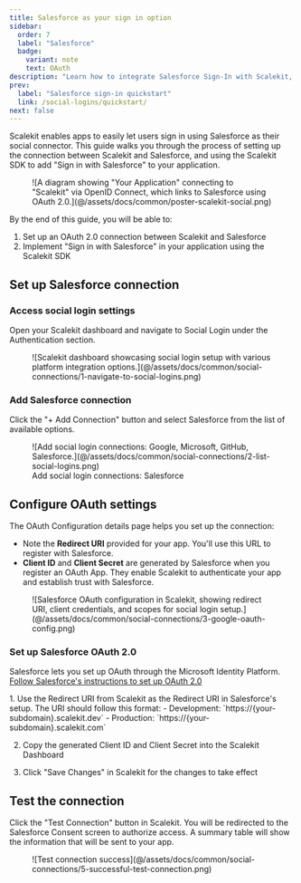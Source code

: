 ```yaml
---
title: Salesforce as your sign in option
sidebar:
  order: 7
  label: "Salesforce"
  badge:
    variant: note
    text: OAuth
description: "Learn how to integrate Salesforce Sign-In with Scalekit, enabling secure social authentication for your users with step-by-step OAuth configuration instructions."
prev:
  label: "Salesforce sign-in quickstart"
  link: /social-logins/quickstart/
next: false
---
```



Scalekit enables apps to easily let users sign in using Salesforce as their social connector. This guide walks you through the process of setting up the connection between Scalekit and Salesforce, and using the Scalekit SDK to add "Sign in with Salesforce" to your application.

<figure>
  ![A diagram showing "Your Application" connecting to "Scalekit" via OpenID Connect, which links to Salesforce using OAuth 2.0.](@/assets/docs/common/poster-scalekit-social.png)
</figure>

By the end of this guide, you will be able to:

1. Set up an OAuth 2.0 connection between Scalekit and Salesforce
2. Implement "Sign in with Salesforce" in your application using the Scalekit SDK

## Set up Salesforce connection

### Access social login settings

Open your Scalekit dashboard and navigate to Social Login under the Authentication section.

<figure>
  ![Scalekit dashboard showcasing social login setup with various platform integration options.](@/assets/docs/common/social-connections/1-navigate-to-social-logins.png)
</figure>

### Add Salesforce connection

Click the "+ Add Connection" button and select Salesforce from the list of available options.

<figure>
  ![Add social login connections: Google, Microsoft, GitHub, Salesforce.](@/assets/docs/common/social-connections/2-list-social-logins.png)
  <figcaption>Add social login connections: Salesforce</figcaption>
</figure>

## Configure OAuth settings

The OAuth Configuration details page helps you set up the connection:

- Note the **Redirect URI** provided for your app. You'll use this URL to register with Salesforce.
- **Client ID** and **Client Secret** are generated by Salesforce when you register an OAuth App. They enable Scalekit
  to authenticate your app and establish trust with Salesforce.

<figure>
  ![Salesforce OAuth configuration in Scalekit, showing redirect URI, client credentials, and scopes for social login setup.](@/assets/docs/common/social-connections/3-google-oauth-config.png)
</figure>

### Set up Salesforce OAuth 2.0

Salesforce lets you set up OAuth through the Microsoft Identity Platform.
<a href="https://dub.sh/connected-app-create-salesforce" target="_blank" rel="noopener">Follow Salesforce's instructions to set up OAuth 2.0</a>

<Steps>
1. Use the Redirect URI from Scalekit as the Redirect URI in Salesforce's setup. The URI should follow this format:
   - Development: `https://{your-subdomain}.scalekit.dev`
   - Production: `https://{your-subdomain}.scalekit.com`

2. Copy the generated Client ID and Client Secret into the Scalekit Dashboard

3. Click "Save Changes" in Scalekit for the changes to take effect
</Steps>

## Test the connection

Click the "Test Connection" button in Scalekit. You will be redirected to the Salesforce Consent screen to authorize
access. A summary table will show the information that will be sent to your app.

<figure>
  ![Test connection success](@/assets/docs/common/social-connections/5-successful-test-connection.png)
</figure>